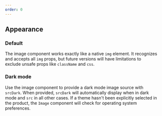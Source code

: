 ```yaml
---
order: 0
---
```



## Appearance

### Default

The image component works exactly like a native `img` element. It recognizes and accepts all `img`
props, but future versions will have limitations to exclude unsafe props like `className` and `css`.

<Example Component={ImageDefault} packageName="@atlaskit/image" />

### Dark mode

Use the image component to provide a dark mode image source with `srcDark`. When provided, `srcDark`
will automatically display when in dark mode and `src` in all other cases. If a theme hasn't been
explicitly selected in the product, the `Image` component will check for operating system
preferences.

<Example Component={ImageThemed} packageName="@atlaskit/image" />

